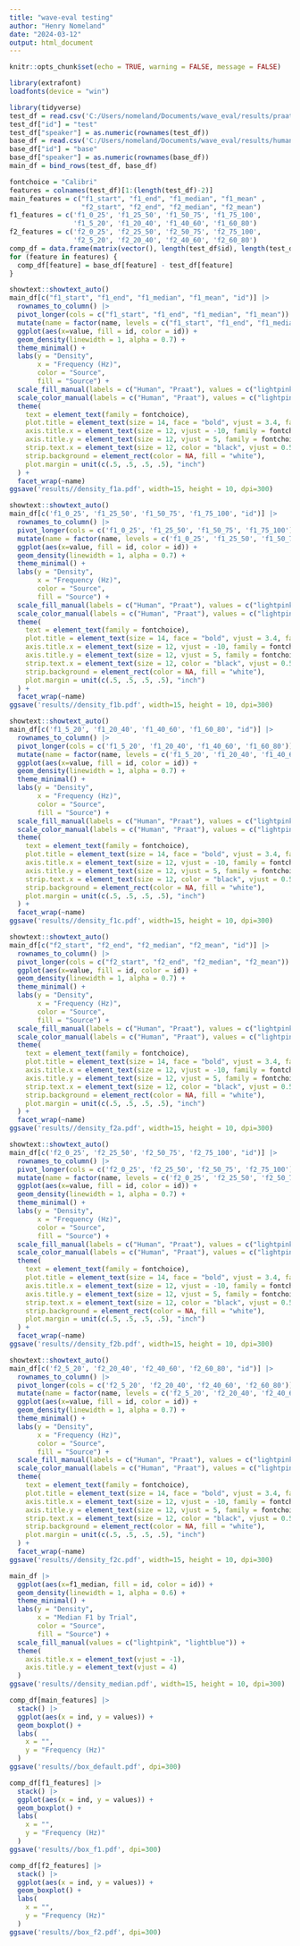 ```yaml
---
title: "wave-eval testing"
author: "Henry Nomeland"
date: "2024-03-12"
output: html_document
---
```


```r
knitr::opts_chunk$set(echo = TRUE, warning = FALSE, message = FALSE)
```

```r
library(extrafont)
loadfonts(device = "win")
```

```r
library(tidyverse)
test_df = read.csv('C:/Users/nomeland/Documents/wave_eval/results/praat-extract.csv')
test_df["id"] = "test"
test_df["speaker"] = as.numeric(rownames(test_df))
base_df = read.csv('C:/Users/nomeland/Documents/wave_eval/results/human-extract.csv')
base_df["id"] = "base"
base_df["speaker"] = as.numeric(rownames(base_df))
main_df = bind_rows(test_df, base_df)
```

```r
fontchoice = "Calibri"
features = colnames(test_df)[1:(length(test_df)-2)]
main_features = c("f1_start", "f1_end", "f1_median", "f1_mean" , 
                  "f2_start", "f2_end", "f2_median", "f2_mean")
f1_features = c('f1_0_25', 'f1_25_50', 'f1_50_75', 'f1_75_100', 
                'f1_5_20', 'f1_20_40', 'f1_40_60', 'f1_60_80')
f2_features = c('f2_0_25', 'f2_25_50', 'f2_50_75', 'f2_75_100', 
                'f2_5_20', 'f2_20_40', 'f2_40_60', 'f2_60_80')
comp_df = data.frame(matrix(vector(), length(test_df$id), length(test_df)-2, dimnames=list(c(), features)))
for (feature in features) {
  comp_df[feature] = base_df[feature] - test_df[feature]
}
```

```r
showtext::showtext_auto()
main_df[c("f1_start", "f1_end", "f1_median", "f1_mean", "id")] |> 
  rownames_to_column() |> 
  pivot_longer(cols = c("f1_start", "f1_end", "f1_median", "f1_mean")) |> 
  mutate(name = factor(name, levels = c("f1_start", "f1_end", "f1_median", "f1_mean"))) |> 
  ggplot(aes(x=value, fill = id, color = id)) +
  geom_density(linewidth = 1, alpha = 0.7) +
  theme_minimal() +
  labs(y = "Density",
       x = "Frequency (Hz)",
       color = "Source", 
       fill = "Source") +
  scale_fill_manual(labels = c("Human", "Praat"), values = c("lightpink", "lightblue")) +
  scale_color_manual(labels = c("Human", "Praat"), values = c("lightpink", "lightblue")) +
  theme(
    text = element_text(family = fontchoice),
    plot.title = element_text(size = 14, face = "bold", vjust = 3.4, family = fontchoice),
    axis.title.x = element_text(size = 12, vjust = -10, family = fontchoice),
    axis.title.y = element_text(size = 12, vjust = 5, family = fontchoice),
    strip.text.x = element_text(size = 12, color = "black", vjust = 0.5, family=fontchoice),
    strip.background = element_rect(color = NA, fill = "white"),
    plot.margin = unit(c(.5, .5, .5, .5), "inch")
  ) +
  facet_wrap(~name)
ggsave('results//density_f1a.pdf', width=15, height = 10, dpi=300)
```

```r
showtext::showtext_auto()
main_df[c('f1_0_25', 'f1_25_50', 'f1_50_75', 'f1_75_100', "id")] |> 
  rownames_to_column() |> 
  pivot_longer(cols = c('f1_0_25', 'f1_25_50', 'f1_50_75', 'f1_75_100')) |> 
  mutate(name = factor(name, levels = c('f1_0_25', 'f1_25_50', 'f1_50_75', 'f1_75_100'))) |> 
  ggplot(aes(x=value, fill = id, color = id)) +
  geom_density(linewidth = 1, alpha = 0.7) +
  theme_minimal() +
  labs(y = "Density",
       x = "Frequency (Hz)",
       color = "Source", 
       fill = "Source") +
  scale_fill_manual(labels = c("Human", "Praat"), values = c("lightpink", "lightblue")) +
  scale_color_manual(labels = c("Human", "Praat"), values = c("lightpink", "lightblue")) +
  theme(
    text = element_text(family = fontchoice),
    plot.title = element_text(size = 14, face = "bold", vjust = 3.4, family = fontchoice),
    axis.title.x = element_text(size = 12, vjust = -10, family = fontchoice),
    axis.title.y = element_text(size = 12, vjust = 5, family = fontchoice),
    strip.text.x = element_text(size = 12, color = "black", vjust = 0.5, family=fontchoice),
    strip.background = element_rect(color = NA, fill = "white"),
    plot.margin = unit(c(.5, .5, .5, .5), "inch")
  ) +
  facet_wrap(~name)
ggsave('results//density_f1b.pdf', width=15, height = 10, dpi=300)
```

```r
showtext::showtext_auto()
main_df[c('f1_5_20', 'f1_20_40', 'f1_40_60', 'f1_60_80', "id")] |> 
  rownames_to_column() |> 
  pivot_longer(cols = c('f1_5_20', 'f1_20_40', 'f1_40_60', 'f1_60_80')) |> 
  mutate(name = factor(name, levels = c('f1_5_20', 'f1_20_40', 'f1_40_60', 'f1_60_80'))) |> 
  ggplot(aes(x=value, fill = id, color = id)) +
  geom_density(linewidth = 1, alpha = 0.7) +
  theme_minimal() +
  labs(y = "Density",
       x = "Frequency (Hz)",
       color = "Source", 
       fill = "Source") +
  scale_fill_manual(labels = c("Human", "Praat"), values = c("lightpink", "lightblue")) +
  scale_color_manual(labels = c("Human", "Praat"), values = c("lightpink", "lightblue")) +
  theme(
    text = element_text(family = fontchoice),
    plot.title = element_text(size = 14, face = "bold", vjust = 3.4, family = fontchoice),
    axis.title.x = element_text(size = 12, vjust = -10, family = fontchoice),
    axis.title.y = element_text(size = 12, vjust = 5, family = fontchoice),
    strip.text.x = element_text(size = 12, color = "black", vjust = 0.5, family=fontchoice),
    strip.background = element_rect(color = NA, fill = "white"),
    plot.margin = unit(c(.5, .5, .5, .5), "inch")
  ) +
  facet_wrap(~name)
ggsave('results//density_f1c.pdf', width=15, height = 10, dpi=300)
```

```r
showtext::showtext_auto()
main_df[c("f2_start", "f2_end", "f2_median", "f2_mean", "id")] |> 
  rownames_to_column() |> 
  pivot_longer(cols = c("f2_start", "f2_end", "f2_median", "f2_mean")) |> 
  ggplot(aes(x=value, fill = id, color = id)) +
  geom_density(linewidth = 1, alpha = 0.7) +
  theme_minimal() +
  labs(y = "Density",
       x = "Frequency (Hz)",
       color = "Source", 
       fill = "Source") +
  scale_fill_manual(labels = c("Human", "Praat"), values = c("lightpink", "lightblue")) +
  scale_color_manual(labels = c("Human", "Praat"), values = c("lightpink", "lightblue")) +
  theme(
    text = element_text(family = fontchoice),
    plot.title = element_text(size = 14, face = "bold", vjust = 3.4, family = fontchoice),
    axis.title.x = element_text(size = 12, vjust = -10, family = fontchoice),
    axis.title.y = element_text(size = 12, vjust = 5, family = fontchoice),
    strip.text.x = element_text(size = 12, color = "black", vjust = 0.5, family=fontchoice),
    strip.background = element_rect(color = NA, fill = "white"),
    plot.margin = unit(c(.5, .5, .5, .5), "inch")
  ) +
  facet_wrap(~name)
ggsave('results//density_f2a.pdf', width=15, height = 10, dpi=300)
```

```r
showtext::showtext_auto()
main_df[c('f2_0_25', 'f2_25_50', 'f2_50_75', 'f2_75_100', "id")] |> 
  rownames_to_column() |> 
  pivot_longer(cols = c('f2_0_25', 'f2_25_50', 'f2_50_75', 'f2_75_100')) |> 
  mutate(name = factor(name, levels = c('f2_0_25', 'f2_25_50', 'f2_50_75', 'f2_75_100'))) |> 
  ggplot(aes(x=value, fill = id, color = id)) +
  geom_density(linewidth = 1, alpha = 0.7) +
  theme_minimal() +
  labs(y = "Density",
       x = "Frequency (Hz)",
       color = "Source", 
       fill = "Source") +
  scale_fill_manual(labels = c("Human", "Praat"), values = c("lightpink", "lightblue")) +
  scale_color_manual(labels = c("Human", "Praat"), values = c("lightpink", "lightblue")) +
  theme(
    text = element_text(family = fontchoice),
    plot.title = element_text(size = 14, face = "bold", vjust = 3.4, family = fontchoice),
    axis.title.x = element_text(size = 12, vjust = -10, family = fontchoice),
    axis.title.y = element_text(size = 12, vjust = 5, family = fontchoice),
    strip.text.x = element_text(size = 12, color = "black", vjust = 0.5, family=fontchoice),
    strip.background = element_rect(color = NA, fill = "white"),
    plot.margin = unit(c(.5, .5, .5, .5), "inch")
  ) +
  facet_wrap(~name)
ggsave('results//density_f2b.pdf', width=15, height = 10, dpi=300)
```

```r
showtext::showtext_auto()
main_df[c('f2_5_20', 'f2_20_40', 'f2_40_60', 'f2_60_80', "id")] |> 
  rownames_to_column() |> 
  pivot_longer(cols = c('f2_5_20', 'f2_20_40', 'f2_40_60', 'f2_60_80')) |> 
  mutate(name = factor(name, levels = c('f2_5_20', 'f2_20_40', 'f2_40_60', 'f2_60_80'))) |> 
  ggplot(aes(x=value, fill = id, color = id)) +
  geom_density(linewidth = 1, alpha = 0.7) +
  theme_minimal() +
  labs(y = "Density",
       x = "Frequency (Hz)",
       color = "Source", 
       fill = "Source") +
  scale_fill_manual(labels = c("Human", "Praat"), values = c("lightpink", "lightblue")) +
  scale_color_manual(labels = c("Human", "Praat"), values = c("lightpink", "lightblue")) +
  theme(
    text = element_text(family = fontchoice),
    plot.title = element_text(size = 14, face = "bold", vjust = 3.4, family = fontchoice),
    axis.title.x = element_text(size = 12, vjust = -10, family = fontchoice),
    axis.title.y = element_text(size = 12, vjust = 5, family = fontchoice),
    strip.text.x = element_text(size = 12, color = "black", vjust = 0.5, family=fontchoice),
    strip.background = element_rect(color = NA, fill = "white"),
    plot.margin = unit(c(.5, .5, .5, .5), "inch")
  ) +
  facet_wrap(~name)
ggsave('results//density_f2c.pdf', width=15, height = 10, dpi=300)
```

```r
main_df |> 
  ggplot(aes(x=f1_median, fill = id, color = id)) +
  geom_density(linewidth = 1, alpha = 0.6) +
  theme_minimal() +
  labs(y = "Density",
       x = "Median F1 by Trial",
       color = "Source", 
       fill = "Source") +
  scale_fill_manual(values = c("lightpink", "lightblue")) +
  theme(
    axis.title.x = element_text(vjust = -1),
    axis.title.y = element_text(vjust = 4)
  )
ggsave('results//density_median.pdf', width=15, height = 10, dpi=300)
```


```r
comp_df[main_features] |> 
  stack() |> 
  ggplot(aes(x = ind, y = values)) +
  geom_boxplot() +
  labs(
    x = "",
    y = "Frequency (Hz)"
  )
ggsave('results//box_default.pdf', dpi=300)
```

```r
comp_df[f1_features] |> 
  stack() |> 
  ggplot(aes(x = ind, y = values)) +
  geom_boxplot() +
  labs(
    x = "",
    y = "Frequency (Hz)"
  )
ggsave('results//box_f1.pdf', dpi=300)
```

```r
comp_df[f2_features] |> 
  stack() |> 
  ggplot(aes(x = ind, y = values)) +
  geom_boxplot() +
  labs(
    x = "",
    y = "Frequency (Hz)"
  )
ggsave('results//box_f2.pdf', dpi=300)
```


